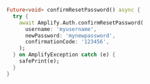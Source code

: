 ```dart
Future<void> confirmResetPassword() async {
  try {
    await Amplify.Auth.confirmResetPassword(
      username: 'myusername',
      newPassword: 'mynewpassword',
      confirmationCode: '123456',
    );
  } on AmplifyException catch (e) {
    safePrint(e);
  }
}
```
